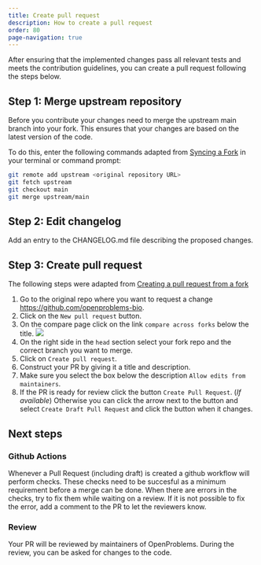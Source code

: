 ```yaml
---
title: Create pull request
description: How to create a pull request
order: 80
page-navigation: true
---
```




After ensuring that the implemented changes pass all relevant tests and
meets the contribution guidelines, you can create a pull request
following the steps below.

## Step 1: Merge upstream repository

Before you contribute your changes need to merge the upstream main
branch into your fork. This ensures that your changes are based on the
latest version of the code.

To do this, enter the following commands adapted from [Syncing a
Fork](https://docs.github.com/en/pull-requests/collaborating-with-pull-requests/working-with-forks/syncing-a-fork#syncing-a-fork-branch-from-the-command-line)
in your terminal or command prompt:

```bash
git remote add upstream <original repository URL>
git fetch upstream
git checkout main
git merge upstream/main
```

## Step 2: Edit changelog

Add an entry to the CHANGELOG.md file describing the proposed changes.

## Step 3: Create pull request

The following steps were adapted from [Creating a pull request from a
fork](https://docs.github.com/en/pull-requests/collaborating-with-pull-requests/proposing-changes-to-your-work-with-pull-requests/creating-a-pull-request-from-a-fork)

1.  Go to the original repo where you want to request a change
    https://github.com/openproblems-bio.
2.  Click on the `New pull request` button.
3.  On the compare page click on the link `compare across forks` below
    the title. ![](../images/compare_across_forks.png)
4.  On the right side in the `head` section select your fork repo and
    the correct branch you want to merge.
5.  Click on `Create pull request`.
6.  Construct your PR by giving it a title and description.
7.  Make sure you select the box below the description
    `Allow edits from maintainers`.
8.  If the PR is ready for review click the button
    `Create Pull Request`. (*If available*) Otherwise you can click the
    arrow next to the button and select `Create Draft Pull Request` and
    click the button when it changes.

## Next steps

### Github Actions

Whenever a Pull Request (including draft) is created a github workflow
will perform checks. These checks need to be succesful as a minimum
requirement before a merge can be done. When there are errors in the
checks, try to fix them while waiting on a review. If it is not possible
to fix the error, add a comment to the PR to let the reviewers know.

### Review

Your PR will be reviewed by maintainers of OpenProblems. During the
review, you can be asked for changes to the code.

